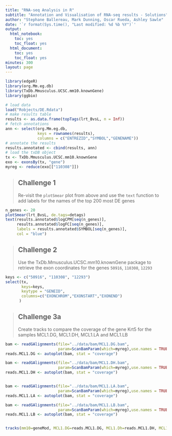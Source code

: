 ```yaml
---
title: "RNA-seq Analysis in R"
subtitle: "Annotation and Visualisation of RNA-seq results - Solutions"
author: "Stephane Ballereau, Mark Dunning, Oscar Rueda, Ashley Sawle"
date: '`r format(Sys.time(), "Last modified: %d %b %Y")`'
output:
  html_notebook:
    toc: yes
    toc_float: yes
  html_document:
    toc: yes
    toc_float: yes
minutes: 300
layout: page
---
```


```r
library(edgeR)
library(org.Mm.eg.db)
library(TxDb.Mmusculus.UCSC.mm10.knownGene)
library(ggbio)
```

```r
# load data
load("Robjects/DE.Rdata")
# make results table
results <- as.data.frame(topTags(lrt_BvsL, n = Inf))
# fetch annotations
ann <- select(org.Mm.eg.db,
              keys = rownames(results),
              columns = c("ENTREZID","SYMBOL","GENENAME"))
# annotate the results
results.annotated <- cbind(results, ann)
# load the txDB object
tx <- TxDb.Mmusculus.UCSC.mm10.knownGene
exo <- exonsBy(tx, "gene")
myreg <- reduce(exo[["110308"]])
```


> ## Challenge 1 {.challenge}
>
> Re-visit the `plotSmear` plot from above and use the `text` function to add labels for the names of the top 200 most DE genes
>

```r
n_genes <- 20
plotSmear(lrt_BvsL, de.tags=detags)
text(results.annotated$logCPM[seq(n_genes)],
     results.annotated$logFC[seq(n_genes)],
     labels = results.annotated$SYMBOL[seq(n_genes)],
     col = "blue")
```

> ## Challenge 2 {.challenge}
>
> Use the TxDb.Mmusculus.UCSC.mm10.knownGene package to retrieve the exon coordinates for the genes `50916`, `110308`, `12293` 
>

```r

keys <- c("50916", "110308", "12293")
select(tx, 
       keys=keys,
       keytype = "GENEID",
       columns=c("EXONCHROM","EXONSTART","EXONEND")
      )

```

> ## Challenge 3a {.challenge}
>
> Create tracks to compare the coverage of the gene Krt5 for the samples MCL1.DG, MCL1.DH, MCL1.LA and MCL1.LB
>

```r
bam <- readGAlignments(file="../data/bam/MCL1.DG.bam",
                       param=ScanBamParam(which=myreg),use.names = TRUE)
reads.MCL1.DG <- autoplot(bam, stat = "coverage")

bam <- readGAlignments(file="../data/bam/MCL1.DH.bam",
                       param=ScanBamParam(which=myreg),use.names = TRUE)
reads.MCL1.DH <- autoplot(bam, stat = "coverage")


bam <- readGAlignments(file="../data/bam/MCL1.LA.bam",
                       param=ScanBamParam(which=myreg),use.names = TRUE)
reads.MCL1.LA <- autoplot(bam, stat = "coverage")

bam <- readGAlignments(file="../data/bam/MCL1.LB.bam",
                       param=ScanBamParam(which=myreg),use.names = TRUE)
reads.MCL1.LB <- autoplot(bam, stat = "coverage")


tracks(mm10=geneMod, MCL1.DG=reads.MCL1.DG, MCL1.Dh=reads.MCL1.DH, MCL1.LA=reads.MCL1.LA, MCL1.LB=reads.MCL1.LB) 

```


